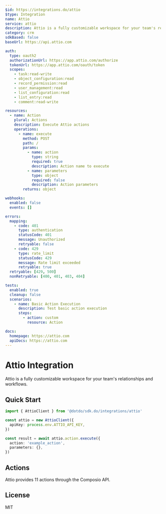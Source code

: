 ```yaml
---
$id: https://integrations.do/attio
$type: Integration
name: Attio
service: attio
description: Attio is a fully customizable workspace for your team's relationships and workflows.
category: crm
sdkBased: false
baseUrl: https://api.attio.com

auth:
  type: oauth2
  authorizationUrl: https://app.attio.com/authorize
  tokenUrl: https://app.attio.com/oauth/token
  scopes:
    - task:read-write
    - object_configuration:read
    - record_permission:read
    - user_management:read
    - list_configuration:read
    - list_entry:read
    - comment:read-write

resources:
  - name: Action
    plural: Actions
    description: Execute Attio actions
    operations:
      - name: execute
        method: POST
        path: /
        params:
          - name: action
            type: string
            required: true
            description: Action name to execute
          - name: parameters
            type: object
            required: false
            description: Action parameters
        returns: object

webhooks:
  enabled: false
  events: []

errors:
  mapping:
    - code: 401
      type: authentication
      statusCode: 401
      message: Unauthorized
      retryable: false
    - code: 429
      type: rate_limit
      statusCode: 429
      message: Rate limit exceeded
      retryable: true
  retryable: [429, 500]
  nonRetryable: [400, 401, 403, 404]

tests:
  enabled: true
  cleanup: false
  scenarios:
    - name: Basic Action Execution
      description: Test basic action execution
      steps:
        - action: custom
          resource: Action

docs:
  homepage: https://attio.com
  apiDocs: https://attio.com
---
```


# Attio Integration

Attio is a fully customizable workspace for your team's relationships and workflows.

## Quick Start

```typescript
import { AttioClient } from '@dotdo/sdk.do/integrations/attio'

const attio = new AttioClient({
  apiKey: process.env.ATTIO_API_KEY,
})

const result = await attio.action.execute({
  action: 'example_action',
  parameters: {},
})
```

## Actions

Attio provides 11 actions through the Composio API.

## License

MIT
